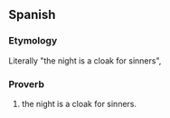 ==Spanish==

===Etymology===
Literally "the night is a cloak for sinners",

===Proverb===
{{infl|es|proverb|head=[[la]] [[noche]] [[es]] [[capa]] [[de]] [[pecadores]]}}

# the night is a cloak for sinners. <!-- Is there a better English translation? -->